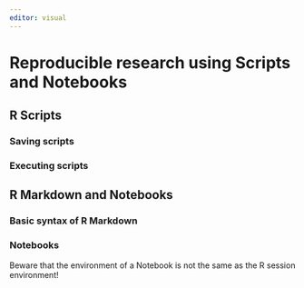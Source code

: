 ```yaml
---
editor: visual
---
```


# Reproducible research using Scripts and Notebooks

## R Scripts

### Saving scripts

### Executing scripts

## R Markdown and Notebooks

### Basic syntax of R Markdown

### Notebooks

::: callout-caution
Beware that the environment of a Notebook is not the same as the R session environment!
:::
